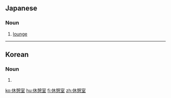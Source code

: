 ==Japanese==
{{ja-kanjitab|きゅう|けい|しつ|yomi=on}}

===Noun===
{{ja-noun|きゅうけいしつ}}

# [[lounge]]

----

==Korean==
{{ko-hanjatab}}

===Noun===
{{ko-noun|hj|hangeul=휴게실}}

# {{hanja form of|휴게실|[[lounge]]}}

[[ko:休憩室]]
[[hu:休憩室]]
[[fi:休憩室]]
[[zh:休憩室]]